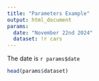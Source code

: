 ```yaml
---
title: "Parameters Example"
output: html_document
params: 
  date: "November 22nd 2024"
  dataset: !r cars
---
```


The date is `r params$date`

```r
head(params$dataset)
```

